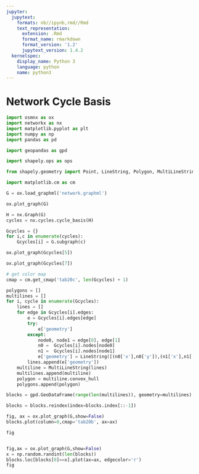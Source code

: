 ```yaml
---
jupyter:
  jupytext:
    formats: nb//ipynb,rmd//Rmd
    text_representation:
      extension: .Rmd
      format_name: rmarkdown
      format_version: '1.2'
      jupytext_version: 1.4.2
  kernelspec:
    display_name: Python 3
    language: python
    name: python3
---
```


# Network Cycle Basis

```python
import osmnx as ox
import networkx as nx
import matplotlib.pyplot as plt
import numpy as np
import pandas as pd
```

```python
import geopandas as gpd
```

```python
import shapely.ops as ops
```

```python
from shapely.geometry import Point, LineString, Polygon, MultiLineString
```

```python
import matplotlib.cm as cm
```

```python
G = ox.load_graphml('network.graphml')
```

```python
ox.plot_graph(G)
```

```python
H = nx.Graph(G)
cycles = nx.cycles.cycle_basis(H) 
```

```python
Gcycles = {}
for i,c in enumerate(cycles):
    Gcycles[i] = G.subgraph(c)
```

```python
ox.plot_graph(Gcycles[5])
```

```python
ox.plot_graph(Gcycles[7])
```

```python
# get color map
cmap = cm.get_cmap('tab20c', len(Gcycles) + 1)
```

```python
polygons = []
multilines = []
for i, cycle in enumerate(Gcycles):
    lines = []
    for edge in Gcycles[i].edges:
        e = Gcycles[i].edges[edge]
        try:
            e['geometry']
        except:
            node0, node1 = edge[0], edge[1]
            n0 =  Gcycles[i].nodes[node0]
            n1 =  Gcycles[i].nodes[node1]
            e['geometry'] = LineString([(n0['x'],n0['y']),(n1['x'],n1['y'])])
        lines.append(e['geometry'])
    multiline = MultiLineString(lines)
    multilines.append(multiline)
    polygon = multiline.convex_hull
    polygons.append(polygon)
```

```python
blocks = gpd.GeoDataFrame(range(len(multilines)), geometry=multilines)
```

```python
blocks = blocks.reindex(index=blocks.index[::-1])
```

```python
fig, ax = ox.plot_graph(G,show=False)
blocks.plot(column=0,cmap='tab20b', ax=ax)
```

```python
fig
```

```python

```

```python
fig,ax = ox.plot_graph(G,show=False)
x = np.random.randint(len(blocks))
blocks.loc[blocks[0]==x].plot(ax=ax, edgecolor='r')
fig
```
